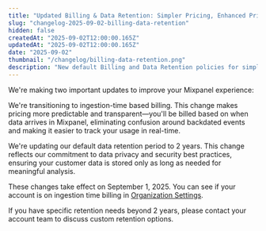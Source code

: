 ```yaml
---
title: "Updated Billing & Data Retention: Simpler Pricing, Enhanced Privacy"
slug: "changelog-2025-09-02-billing-data-retention"
hidden: false
createdAt: "2025-09-02T12:00:00.165Z"
updatedAt: "2025-09-02T12:00:00.165Z"
date: "2025-09-02"
thumbnail: "/changelog/billing-data-retention.png"
description: "New default Billing and Data Retention policies for simpler pricing and and enhanced privacy and security"
---
```


<ChangelogPostHeader
  date="2025-08-18"
  image="/changelog/billing-data-retention.png"
  title="Updated Billing & Data Retention: Simpler Pricing, Enhanced Privacy"
/>

We're making two important updates to improve your Mixpanel experience:

We're transitioning to ingestion-time based billing. This change makes pricing more predictable and transparent—you'll be billed based on when data arrives in Mixpanel, eliminating confusion around backdated events and making it easier to track your usage in real-time.

We're updating our default data retention period to 2 years. This change reflects our commitment to data privacy and security best practices, ensuring your customer data is stored only as long as needed for meaningful analysis.

These changes take effect on September 1, 2025. You can see if your account is on ingestion time billing in [Organization Settings](https://mixpanel.com/settings/org/plan).

If you have specific retention needs beyond 2 years, please contact your account team to discuss custom retention options.

